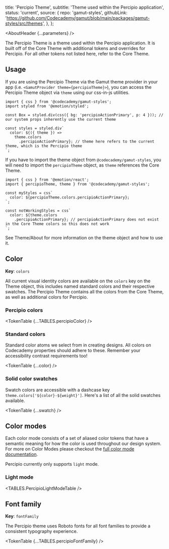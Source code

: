 


  title: 'Percipio Theme',
  subtitle: 'Theme used within the Percipio application',
  status: 'current',
  source: {
    repo: 'gamut-styles',
    githubLink:
      'https://github.com/Codecademy/gamut/blob/main/packages/gamut-styles/src/themes',
  },
};

<Meta title="Foundations/Theme/Percipio Theme" />

<AboutHeader {...parameters} />

The Percipio Theme is a theme used within the Percipio application. It is built off of the Core Theme with additional tokens and overrides for Percipio. For all other tokens not listed here, refer to the <LinkTo id="Foundations/Theme/Core Theme">Core Theme</LinkTo>.

## Usage

If you are using the Percipio Theme via the Gamut theme provider in your app (i.e. `<GamutProvider theme={percipioTheme}>`), you can access the Percipio Theme object via `theme` using our css-in-js utilities.

```tsx
import { css } from '@codecademy/gamut-styles';
import styled from '@emotion/styled';

const Box = styled.div(css({ bg: 'percipioActionPrimary', p: 4 })); // our system props inherently use the current theme

const styles = styled.div`
  color: ${({ theme }) =>
    theme.colors
      .percipioActionPrimary}; // theme here refers to the current theme, which is the Percipio theme
`;
```

If you have to import the theme object from `@codecademy/gamut-styles`, you will need to import the `percipioTheme` object, as `theme` references the Core Theme.

```tsx
import { css } from '@emotion/react';
import { percipioTheme, theme } from '@codecademy/gamut-styles';

const myStyles = css`
  color: ${percipioTheme.colors.percipioActionPrimary};
`;

const notWorkingStyles = css`
  color: ${theme.colors
    .percipioActionPrimary}; // percipioActionPrimary does not exist in the Core Theme colors so this does not work
`;
```

See <LinkTo id="Foundations/Theme/About">Theme/About</LinkTo> for more information on the theme object and how to use it.

## Color

**Key**: `colors`

All current visual identity colors are available on the `colors` key on the Theme object, this includes named standard colors and their respective swatches. The Percipio Theme contains all the colors from the Core Theme, as well as additional colors for Percipio.

### Percipio colors

<TokenTable {...TABLES.percipioColor} />

### Standard colors

Standard color atoms we select from in creating designs. All colors on Codecademy properties should adhere to these. Remember your accessibility contrast requirements too!

<TokenTable {...color} />

### Solid color swatches

Swatch colors are accessible with a dashcase key `theme.colors['${color}-${weight}']`. Here's a list of all the solid swatches available.

<TokenTable {...swatch} />

## Color modes

Each color mode consists of a set of aliased color tokens that have a semantic meaning for how the color is used throughout our design system. For more on Color Modes please checkout the [full color mode documentation](/?path=/docs/foundations-colormode--page).

Percipio currently only supports `light` mode.

### Light mode

<TABLES.PercipioLightModeTable />

## Font family

**Key**: `fontFamily`

The Percipio theme uses Roboto fonts for all font families to provide a consistent typography experience.

<TokenTable {...TABLES.percipioFontFamily} />
